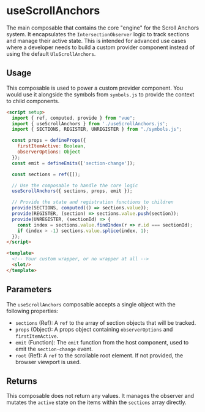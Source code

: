 # useScrollAnchors

The main composable that contains the core "engine" for the Scroll Anchors system.
It encapsulates the `IntersectionObserver` logic to track sections and manage their active state.
This is intended for advanced use cases where a developer needs to build a custom provider
component instead of using the default `UluScrollAnchors`.

## Usage

This composable is used to power a custom provider component. You would use it alongside the symbols from `symbols.js` to provide the context to child components.

```html
<script setup>
  import { ref, computed, provide } from "vue";
  import { useScrollAnchors } from './useScrollAnchors.js';
  import { SECTIONS, REGISTER, UNREGISTER } from "./symbols.js";

  const props = defineProps({
    firstItemActive: Boolean,
    observerOptions: Object
  });
  const emit = defineEmits(['section-change']);

  const sections = ref([]);

  // Use the composable to handle the core logic
  useScrollAnchors({ sections, props, emit });

  // Provide the state and registration functions to children
  provide(SECTIONS, computed(() => sections.value));
  provide(REGISTER, (section) => sections.value.push(section));
  provide(UNREGISTER, (sectionId) => {
    const index = sections.value.findIndex(r => r.id === sectionId);
    if (index > -1) sections.value.splice(index, 1);
  });
</script>

<template>
  <!-- Your custom wrapper, or no wrapper at all -->
  <slot/>
</template>
```

## Parameters

The `useScrollAnchors` composable accepts a single object with the following properties:

- `sections` (Ref): A `ref` to the array of section objects that will be tracked.
- `props` (Object): A props object containing `observerOptions` and `firstItemActive`.
- `emit` (Function): The `emit` function from the host component, used to emit the `section-change` event.
- `root` (Ref): A `ref` to the scrollable root element. If not provided, the browser viewport is used.

## Returns

This composable does not return any values. It manages the observer and mutates the `active` state on the items within the `sections` array directly.
